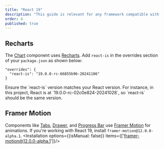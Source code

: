 ```yaml
---
title: "React 19"  
description: "This guide is relevant for any framework compatible with React 19, offering insights on adapting components, libraries, and animations to ensure optimal performance and compatibility."
order: 4
published: true
---
```


## Recharts
The [Chart](/docs/components/surfaces/chart) component uses [Recharts](https://recharts.org/). Add `react-is` in the overrides section of your `package.json` as shown below:

```
"overrides": {
  "react-is": "19.0.0-rc-66855b96-20241106"
}
```

<Note intent='warning'>
  Ensure the `react-is` version matches your React version. For instance, in this project, React is at `19.0.0-rc-02c0e824-20241028`, so `react-is` should be the same version.
</Note>

## Framer Motion
Components like [Tabs](/docs/components/navigation/tabs), [Drawer](/docs/components/overlays/drawer), and [Progress Bar](/docs/components/statuses/progress-bar) use [Framer Motion](https://www.framer.com/motion/) for animations. If you're working with React 19, install `framer-motion@12.0.0-alpha.1`.
<Installation options={{isManual: false}} items={['framer-motion@12.0.0-alpha.1']}/>
